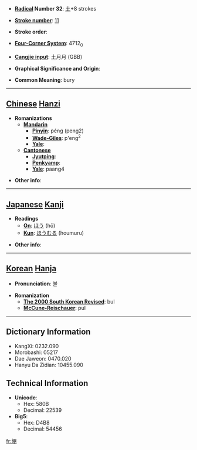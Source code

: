 * '''[[Wiktionary:Chinese radical index| Radical]] Number 32''': [[Wiktionary:Chinese radical index 土|土]]+8 strokes

* '''[[Wiktionary:Chinese total strokes index|Stroke number]]''': [[Wiktionary:Chinese total strokes index 11|11]]

* '''Stroke order''': 

* '''[[Wiktionary:Chinese four corner index|Four-Corner System]]''': 4712<sub>0</sub>

* '''[[Wiktionary:Chinese Cangjie index|Cangjie input]]''': 土月月 (GBB)

* '''Graphical Significance and Origin''': 

* '''Common Meaning''': bury

----

== [[Chinese]] [[Hanzi]] ==

* '''Romanizations'''
** '''[[Mandarin]]'''
*** '''[[Pinyin]]''': péng (peng2)
*** '''[[Wade-Giles]]''': p'eng<sup>2</sup>
*** '''[[Yale]]''': 
** '''[[Cantonese]]'''
*** '''[[Jyutping]]''':
*** '''[[Penkyamp]]''': 
*** '''[[Yale]]''': paang4

* '''Other info''': 

----

== [[Japanese]] [[Kanji]] ==

* '''Readings'''
** '''[[On]]''': [[ほう]] (hō)
** '''[[Kun]]''': [[ほうむる]] (houmuru)

* '''Other info''':  

----

== [[Korean]] [[Hanja]] ==

* '''Pronunciation''': 불

* '''Romanization'''
** '''[[The 2000 South Korean Revised Romanization|The 2000 South Korean Revised]]''': bul
** '''[[McCune-Reischauer]]''': pul

----

== Dictionary Information ==

* KangXi: 0232.090
* Morobashi: 05217
* Dae Jaweon: 0470.020
* Hanyu Da Zidian: 10455.090

== Technical Information ==

* '''Unicode''':
** Hex: 580B
** Decimal: 22539
* '''Big5''':
** Hex: D4B8
** Decimal: 54456

[[fr:堋]]